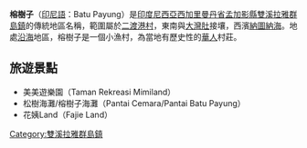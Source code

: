 {{Unreferenced|time=2020-07-23T11:53:21+00:00}}
'''榕樹子'''（[[印尼語|印尼語]]：Batu Payung）是[[印度尼西亞|印度尼西亞]][[西加里曼丹省|西加里曼丹省]][[孟加影縣|孟加影縣]][[雙溪拉雅群島|雙溪拉雅群島鎮]]的傳統地區名稱，範圍屬於[[二渡港|二渡港村]]，東南與[[大灣肚|大灣肚]]接壤，西濱[[納圖納海|納圖納海]]。地處[[沿海|沿海]]地區，榕樹子是一個小漁村，為當地有歷史性的[[印度尼西亞華人|華人]]村莊。

== 旅遊景點 ==
* 美美遊樂園（Taman Rekreasi Mimiland）
* 松樹海灘/榕樹子海灘（Pantai Cemara/Pantai Batu Payung）
* 花姨Land（Fajie Land）

[[Category:雙溪拉雅群島鎮|Category:雙溪拉雅群島鎮]]
{{geo-stub}}